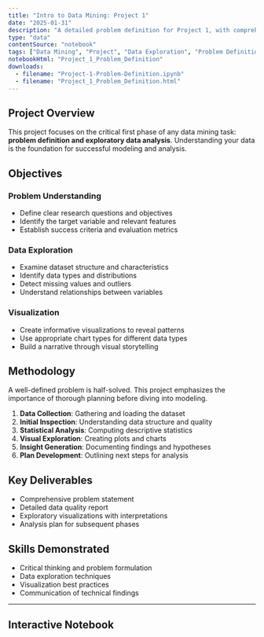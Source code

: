```yaml
---
title: "Intro to Data Mining: Project 1"
date: "2025-01-31"
description: "A detailed problem definition for Project 1, with comprehensive data exploration, visualization, and analysis planning."
type: "data"
contentSource: "notebook"
tags: ["Data Mining", "Project", "Data Exploration", "Problem Definition", "EDA"]
notebookHtml: "Project_1_Problem_Definition"
downloads:
  - filename: "Project-1-Problem-Definition.ipynb"
  - filename: "Project_1_Problem_Definition.html"
---
```


## Project Overview

This project focuses on the critical first phase of any data mining task: **problem definition and exploratory data analysis**. Understanding your data is the foundation for successful modeling and analysis.

## Objectives

### Problem Understanding
- Define clear research questions and objectives
- Identify the target variable and relevant features
- Establish success criteria and evaluation metrics

### Data Exploration
- Examine dataset structure and characteristics
- Identify data types and distributions
- Detect missing values and outliers
- Understand relationships between variables

### Visualization
- Create informative visualizations to reveal patterns
- Use appropriate chart types for different data types
- Build a narrative through visual storytelling

## Methodology

<Callout type="info">
A well-defined problem is half-solved. This project emphasizes the importance of thorough planning before diving into modeling.
</Callout>

1. **Data Collection**: Gathering and loading the dataset
2. **Initial Inspection**: Understanding data structure and quality
3. **Statistical Analysis**: Computing descriptive statistics
4. **Visual Exploration**: Creating plots and charts
5. **Insight Generation**: Documenting findings and hypotheses
6. **Plan Development**: Outlining next steps for analysis

## Key Deliverables

- Comprehensive problem statement
- Detailed data quality report
- Exploratory visualizations with interpretations
- Analysis plan for subsequent phases

## Skills Demonstrated

- Critical thinking and problem formulation
- Data exploration techniques
- Visualization best practices
- Communication of technical findings

---

## Interactive Notebook

<NotebookEmbed notebookHtml="Project_1_Problem_Definition" title="Project 1 Notebook" />
